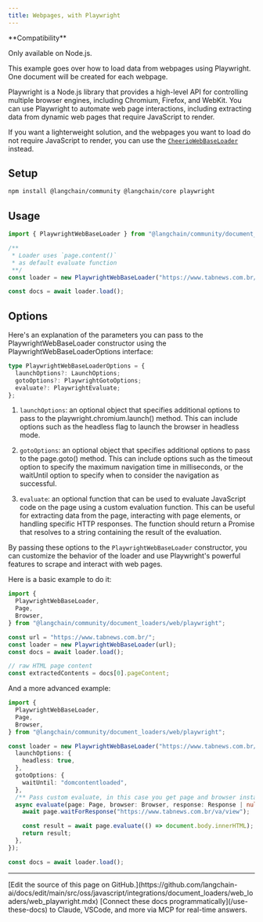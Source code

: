 ```yaml
---
title: Webpages, with Playwright
---
```


<Tip>
**Compatibility**

Only available on Node.js.
</Tip>

This example goes over how to load data from webpages using Playwright. One document will be created for each webpage.

Playwright is a Node.js library that provides a high-level API for controlling multiple browser engines, including Chromium, Firefox, and WebKit. You can use Playwright to automate web page interactions, including extracting data from dynamic web pages that require JavaScript to render.

If you want a lighterweight solution, and the webpages you want to load do not require JavaScript to render, you can use the [`CheerioWebBaseLoader`](/oss/javascript/integrations/document_loaders/web_loaders/web_cheerio) instead.

## Setup

```bash npm
npm install @langchain/community @langchain/core playwright
```
## Usage

```typescript
import { PlaywrightWebBaseLoader } from "@langchain/community/document_loaders/web/playwright";

/**
 * Loader uses `page.content()`
 * as default evaluate function
 **/
const loader = new PlaywrightWebBaseLoader("https://www.tabnews.com.br/");

const docs = await loader.load();
```
## Options

Here's an explanation of the parameters you can pass to the PlaywrightWebBaseLoader constructor using the PlaywrightWebBaseLoaderOptions interface:

```typescript
type PlaywrightWebBaseLoaderOptions = {
  launchOptions?: LaunchOptions;
  gotoOptions?: PlaywrightGotoOptions;
  evaluate?: PlaywrightEvaluate;
};
```
1. `launchOptions`: an optional object that specifies additional options to pass to the playwright.chromium.launch() method. This can include options such as the headless flag to launch the browser in headless mode.

2. `gotoOptions`: an optional object that specifies additional options to pass to the page.goto() method. This can include options such as the timeout option to specify the maximum navigation time in milliseconds, or the waitUntil option to specify when to consider the navigation as successful.

3. `evaluate`: an optional function that can be used to evaluate JavaScript code on the page using a custom evaluation function. This can be useful for extracting data from the page, interacting with page elements, or handling specific HTTP responses. The function should return a Promise that resolves to a string containing the result of the evaluation.

By passing these options to the `PlaywrightWebBaseLoader` constructor, you can customize the behavior of the loader and use Playwright's powerful features to scrape and interact with web pages.

Here is a basic example to do it:

```typescript
import {
  PlaywrightWebBaseLoader,
  Page,
  Browser,
} from "@langchain/community/document_loaders/web/playwright";

const url = "https://www.tabnews.com.br/";
const loader = new PlaywrightWebBaseLoader(url);
const docs = await loader.load();

// raw HTML page content
const extractedContents = docs[0].pageContent;
```
And a more advanced example:

```typescript
import {
  PlaywrightWebBaseLoader,
  Page,
  Browser,
} from "@langchain/community/document_loaders/web/playwright";

const loader = new PlaywrightWebBaseLoader("https://www.tabnews.com.br/", {
  launchOptions: {
    headless: true,
  },
  gotoOptions: {
    waitUntil: "domcontentloaded",
  },
  /** Pass custom evaluate, in this case you get page and browser instances */
  async evaluate(page: Page, browser: Browser, response: Response | null) {
    await page.waitForResponse("https://www.tabnews.com.br/va/view");

    const result = await page.evaluate(() => document.body.innerHTML);
    return result;
  },
});

const docs = await loader.load();
```

---

<Callout icon="pen-to-square" iconType="regular">
    [Edit the source of this page on GitHub.](https://github.com/langchain-ai/docs/edit/main/src/oss/javascript/integrations/document_loaders/web_loaders/web_playwright.mdx)
</Callout>
<Tip icon="terminal" iconType="regular">
    [Connect these docs programmatically](/use-these-docs) to Claude, VSCode, and more via MCP for    real-time answers.
</Tip>
